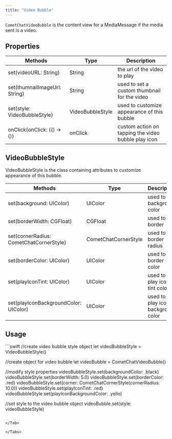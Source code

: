 ```yaml
---
title: "Video Bubble"
---
```


`CometChatVideoBubble` is the content view for a MediaMessage if the media sent is a video.

## Properties

| Methods                       | Type             | Description                                         |
| ----------------------------- | ---------------- | --------------------------------------------------- |
| set(videoURL: String)         | String           | the url of the video to play                        |
| set(thumnailImageUrl: String) | String           | used to set a custom thumbnail for the video        |
| set(style: VideoBubbleStyle)  | VideoBubbleStyle | used to customize appearance of this bubble         |
| onClick(onClick: (() -> ())   | onClick          | custom action on tapping the video bubble play icon |

## VideoBubbleStyle

VideoBubbleStyle is the class containing attributes to customize appearance of this bubble.

| Methods                                 | Type                 | Description                            |
| --------------------------------------- | -------------------- | -------------------------------------- |
| set(background: UIColor)                | UIColor              | used to set background color           |
| set(borderWidth: CGFloat)               | CGFloat              | used to set border                     |
| set(cornerRadius: CometChatCornerStyle) | CometChatCornerStyle | used to set border radius              |
| set(borderColor: UIColor)               | UIColor              | used to set border color               |
| set(playIconTint: UIColor)              | UIColor              | used to set play icon tint color       |
| set(playIconBackgroundColor: UIColor)   | UIColor              | used to set play icon background color |

## Usage

<Tabs>
<Tab title="Swift">
```swift
//create video bubble style object
  let videoBubbleStyle = VideoBubbleStyle()

//create object for video bubble
  let videoBubble = CometChatVideoBubble()

//modify style properties
  videoBubbleStyle.set(backgroundColor: .black)
        videoBubbleStyle.set(borderWidth: 5.0)
        videoBubbleStyle.set(borderColor: .red)
        videoBubbleStyle.set(corner: CometChatCornerStyle(cornerRadius: 10.0))
        videoBubbleStyle.set(playIconTint: .red)
        videoBubbleStyle.set(playIconBackgroundColor: .yello)

//set style to the video bubble object
 videoBubble.set(style: videoBubbleStyle)
```

</Tab>

</Tabs>
